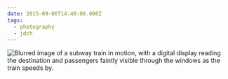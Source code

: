 ```yaml
---
date: 2015-09-06T14:40:00.000Z
tags:
  - photography
  - jdch
---
```

![Blurred image of a subway train in motion, with a digital display reading the destination and passengers faintly visible through the windows as the train speeds by.](../../assets/photos/20150906-IMG_2128.jpg)
